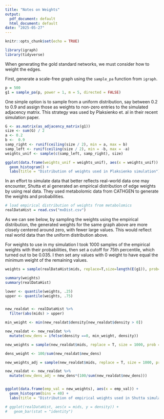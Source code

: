 ```yaml
---
title: "Notes on Weights"
output:
  pdf_document: default
  html_document: default
date: "2025-05-27"
---
```


```r
knitr::opts_chunk$set(echo = TRUE)

library(igraph)
library(tidyverse)
```



When generating the gold standard networks, we must consider how to weight the edges. 


First, generate a scale-free graph using the `sample_pa` function from `igraph`. 

```r
p = 500
g1 = sample_pa(p, power = 1, m = 5, directed = FALSE)
```


One simple option is to sample from a uniform distribution, say between 0.2 to 0.9 and assign those as weights to non-zero entries to the simulated adjacency matrix. This strategy was used by Plaksienko et. al in their recent simulation paper.

```r
G <- as.matrix(as_adjacency_matrix(g1))
size <- sum(G) / 2
a <- 0.2
b <-  0.9
samp_right <- runif(ceiling(size / 2), min = a, max = b)
samp_left <- runif(ceiling(size / 2), min = -b, max = -a)
weights_unif <- sample(c(samp_left, samp_right), size)

ggplot(data.frame(weights_unif = weights_unif), aes(x = weights_unif)) +
  geom_histogram() +
  labs(title = "Distribution of weights used in Plaksienko simulation")
```



In an effort to simulate data that better reflects real-world data one may encounter, Shutta et al generated an empirical distribution of edge weights by using real data. They used metabolomic data from CATHGEN to generate the weights and probabilities. 

```r
# load empirical distribution of weights from metabolomics
realDataHist = read.csv("mxDist.csv")
```

As we can see below, by sampling the weights using the empirical distribution, the generated weights for the same graph above are more closely centered around zero, with fewer large values. This would reflect real world data than the uniform distribution above.

For weights to use in my simulation I took 1000 samples of the empirical weights with their probabilities, then set a cutoff for 75th percentile, which turned out to be 0.035. I then set any values with 0 weight to have equal the minimum weight of the remaining values. 

```r

weights = sample(realDataHist$mids, replace=T,size=length(E(g1)), prob=realDataHist$density)  

summary(weights)
summary(realDataHist)

lower <- quantile(weights, .25)
upper <- quantile(weights, .75)


new_realdat <- realDataHist %>%
  filter(abs(mids) > upper) 

min_weight <- min(new_realdat$density[new_realdat$density > 0])

new_realdat <- new_realdat %>%
  mutate(new_dens = ifelse(density ==0, min_weight, density))

new_weights = sample(new_realdat$mids, replace = T, size = 1000, prob = new_realdat$new_dens)

dens_weight <- 100/sum(new_realdat$new_dens)

new_weights_adj = sample(new_realdat$mids, replace = T, size = 1000, prob = new_realdat$new_dens_adj)

new_realdat <- new_realdat %>%
  mutate(new_dens_adj = new_dens*(100/sum(new_realdat$new_dens)))


ggplot(data.frame(emp_val = new_weights), aes(x = emp_val)) +
  geom_histogram(bins = 40) +
  labs(title = "Distribution of empirical weights used in Shutta simulation")

# ggplot(realDataHist, aes(x = mids, y = density)) +
#   geom_bar(stat = "identity")
```


